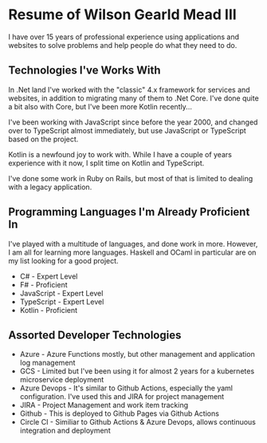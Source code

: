 ---
---


<SEO title="Wilson Gearld Mead III's Resume" />

# Resume of Wilson Gearld Mead III

I have over 15 years of professional experience using applications and websites to solve problems and help people do what they need to do.

## Technologies I've Works With

In .Net land I've worked with the "classic" 4.x framework for services and websites, in addition to migrating many of them to .Net Core. I've done quite a bit also with Core, but I've been more Kotlin recently...

I've been working with JavaScript since before the year 2000, and changed over to TypeScript almost immediately, but use JavaScript or TypeScript based on the project.

Kotlin is a newfound joy to work with. While I have a couple of years experience with it now, I split time on Kotlin and TypeScript.

I've done some work in Ruby on Rails, but most of that is limited to dealing with a legacy application.

## Programming Languages I'm Already Proficient In

I've played with a multitude of languages, and done work in more. However, I am all for learning more languages. Haskell and OCaml in particular are on my list looking for a good project.

- C# - Expert Level
- F# - Proficient
- JavaScript - Expert Level
- TypeScript - Expert Level
- Kotlin - Proficient

## Assorted Developer Technologies

- Azure - Azure Functions mostly, but other management and application log management
- GCS - Limited but I've been using it for almost 2 years for a kubernetes microservice deployment
- Azure Devops - It's similar to Github Actions, especially the yaml configuration. I've used this and JIRA for project management
- JIRA - Project Management and work item tracking
- Github - This is deployed to Github Pages via Github Actions
- Circle CI - Similiar to Github Actions & Azure Devops, allows continuous integration and deployment

